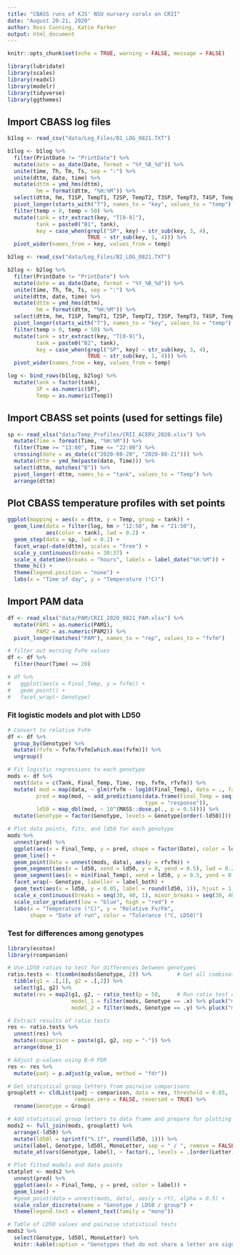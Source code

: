 ```yaml
---
title: "CBASS runs of KJS' NSU nursery corals on CRII"
date: "August 20-21, 2020"
author: Ross Cunning, Katie Parker
output: html_document
---
```


```r
knitr::opts_chunk$set(echo = TRUE, warning = FALSE, message = FALSE)

library(lubridate)
library(scales)
library(readxl)
library(modelr)
library(tidyverse)
library(ggthemes)
```

## Import CBASS log files
```r
b1log <- read_csv("data/Log_Files/B1_LOG_0821.TXT")

b1log <- b1log %>%
  filter(PrintDate != "PrintDate") %>%
  mutate(date = as_date(Date, format = "%Y_%B_%d")) %>%
  unite(time, Th, Tm, Ts, sep = ":") %>%
  unite(dttm, date, time) %>%
  mutate(dttm = ymd_hms(dttm),
         hm = format(dttm, "%H:%M")) %>%
  select(dttm, hm, T1SP, TempT1, T2SP, TempT2, T3SP, TempT3, T4SP, TempT4) %>%
  pivot_longer(starts_with("T"), names_to = "key", values_to = "temp") %>%
  filter(temp > 0, temp < 50) %>%
  mutate(tank = str_extract(key, "T[0-9]"),
         tank = paste0("B1", tank),
         key = case_when(grepl("SP", key) ~ str_sub(key, 3, 4),
                         TRUE ~ str_sub(key, 1, 4))) %>%
  pivot_wider(names_from = key, values_from = temp)

b2log <- read_csv("data/Log_Files/B2_LOG_0821.TXT")

b2log <- b2log %>%
  filter(PrintDate != "PrintDate") %>%
  mutate(date = as_date(Date, format = "%Y_%B_%d")) %>%
  unite(time, Th, Tm, Ts, sep = ":") %>%
  unite(dttm, date, time) %>%
  mutate(dttm = ymd_hms(dttm),
         hm = format(dttm, "%H:%M")) %>%
  select(dttm, hm, T1SP, TempT1, T2SP, TempT2, T3SP, TempT3, T4SP, TempT4) %>%
  pivot_longer(starts_with("T"), names_to = "key", values_to = "temp") %>%
  filter(temp > 0, temp < 50) %>%
  mutate(tank = str_extract(key, "T[0-9]"),
         tank = paste0("B2", tank),
         key = case_when(grepl("SP", key) ~ str_sub(key, 3, 4),
                         TRUE ~ str_sub(key, 1, 4))) %>%
  pivot_wider(names_from = key, values_from = temp)

log <- bind_rows(b1log, b2log) %>%
  mutate(tank = factor(tank),
         SP = as.numeric(SP),
         Temp = as.numeric(Temp))
```

## Import CBASS set points (used for settings file)
```r
sp <- read_xlsx("data/Temp_Profiles/CRII_ACERV_2020.xlsx") %>%
  mutate(Time = format(Time, "%H:%M")) %>%
  filter(Time >= "13:00", Time <= "22:00") %>%
  crossing(date = as_date(c("2020-08-20", "2020-08-21"))) %>%
  mutate(dttm = ymd_hm(paste(date, Time))) %>%
  select(dttm, matches("B")) %>%
  pivot_longer(-dttm, names_to = "tank", values_to = "Temp") %>%
  arrange(dttm)
```

## Plot CBASS temperature profiles with set points
```r
ggplot(mapping = aes(x = dttm, y = Temp, group = tank)) +
  geom_line(data = filter(log, hm > "12:50", hm < "21:50"),
            aes(color = tank), lwd = 0.2) +
  geom_step(data = sp, lwd = 0.2) +
  facet_wrap(~date(dttm), scales = "free") +
  scale_y_continuous(breaks = 30:37) +
  scale_x_datetime(breaks = "hours", labels = label_date("%H:%M")) +
  theme_hc() +
  theme(legend.position = "none") +
  labs(x = "Time of day", y = "Temperature (°C)")
```

## Import PAM data
```r
df <- read_xlsx("data/PAM/CRII_2020_0821_PAM.xlsx") %>%
  mutate(PAM1 = as.numeric(PAM1),
         PAM2 = as.numeric(PAM2)) %>%
  pivot_longer(matches("PAM"), names_to = "rep", values_to = "fvfm")

# filter out morning FvFm values
df <- df %>%
  filter(hour(Time) >= 20)

# df %>% 
#   ggplot(aes(x = Final_Temp, y = fvfm)) +
#   geom_point() +
#   facet_wrap(~ Genotype)
```

### Fit logistic models and plot with LD50
```r
# Convert to relative FvFm
df <- df %>%
  group_by(Genotype) %>%
  mutate(rfvfm = fvfm/fvfm[which.max(fvfm)]) %>%
  ungroup()

# Fit logistic regressions to each genotype
mods <- df %>%
  nest(data = c(Tank, Final_Temp, Time, rep, fvfm, rfvfm)) %>%
  mutate( mod = map(data, ~ glm(rfvfm ~ log10(Final_Temp), data = ., family = "quasibinomial")),
         pred = map(mod, ~ add_predictions(data.frame(Final_Temp = seq(30, 37, 0.1)), ., 
                                           type = "response")),
         ld50 = map_dbl(mod, ~ 10^(MASS::dose.p(., p = 0.5)))) %>%
  mutate(Genotype = factor(Genotype, levels = Genotype[order(-ld50)]))

# Plot data points, fits, and ld50 for each genotype
mods %>%
  unnest(pred) %>%
  ggplot(aes(x = Final_Temp, y = pred, shape = factor(Date), color = ld50)) +
  geom_line() +
  geom_point(data = unnest(mods, data), aes(y = rfvfm)) +
  geom_segment(aes(x = ld50, xend = ld50, y = 0, yend = 0.5), lwd = 0.2, lty = 2) +
  geom_segment(aes(x = min(Final_Temp), xend = ld50, y = 0.5, yend = 0.5), lwd = 0.2, lty = 2) +
  facet_wrap(~ Genotype, labeller = label_both) +
  geom_text(aes(x = ld50, y = 0.05, label = round(ld50, 1)), hjust = 1, nudge_x = -0.2) +
  scale_x_continuous(breaks = seq(30, 40, 1), minor_breaks = seq(30, 40, 1)) +
  scale_color_gradient(low = "blue", high = "red") +
  labs(x = "Temperature (°C)", y = "Relative Fv/Fm", 
       shape = "Date of run", color = "Tolerance (°C, LD50)")
```

### Test for differences among genotypes
```r
library(ecotox)
library(rcompanion)

# Use LD50 ratios to test for differences between genotypes
ratio.tests <- t(combn(mods$Genotype, 2)) %>%        # Get all combinations of 2 genotypes
  tibble(g1 = .[,1], g2 = .[,2]) %>%
  select(g1, g2) %>%
  mutate(res = map2(g1, g2, ~ ratio_test(p = 50,     # Run ratio test on all pairwise comparisons
                    model_1 = filter(mods, Genotype == .x) %>% pluck("mod", 1),
                    model_2 = filter(mods, Genotype == .y) %>% pluck("mod", 1))))

# Extract results of ratio tests
res <- ratio.tests %>%
  unnest(res) %>%
  mutate(comparison = paste(g1, g2, sep = "-")) %>%
  arrange(dose_1)

# Adjust p-values using B-H FDR
res <- res %>%
  mutate(padj = p.adjust(p_value, method = "fdr"))

# Get statistical group letters from pairwise comparisons
grouplett <- cldList(padj ~ comparison, data = res, threshold = 0.05, 
                     remove.zero = FALSE, reversed = TRUE) %>%
  rename(Genotype = Group)

# Add statistical group letters to data frame and prepare for plotting
mods2 <- full_join(mods, grouplett) %>%
  arrange(-ld50) %>%
  mutate(ld50l = sprintf("%.1f", round(ld50, 1))) %>%                          # Round  ld50 to one decimal
  unite(label, Genotype, ld50l, MonoLetter, sep = " / ", remove = FALSE) %>%   # Create label column
  mutate_at(vars(Genotype, label), ~ factor(., levels = .[order(Letter)]))     # Relevel factors in order by LD50

# Plot fitted models and data points
statplot <- mods2 %>%
  unnest(pred) %>%
  ggplot(aes(x = Final_Temp, y = pred, color = label)) +
  geom_line() +
  #geom_point(data = unnest(mods, data), aes(y = rY), alpha = 0.5) +
  scale_color_discrete(name = "Genotype / LD50 / group") +
  theme(legend.text = element_text(family = "mono"))

# Table of LD50 values and pairwise statistical tests
mods2 %>%
  select(Genotype, ld50l, MonoLetter) %>%
  knitr::kable(caption = "Genotypes that do not share a letter are significantly different")
```